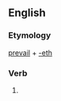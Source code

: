==English==

===Etymology===
[[prevail]] + [[-eth]]

===Verb===
{{en-verb form}}

# {{en-archaic third-person singular of|prevail}}